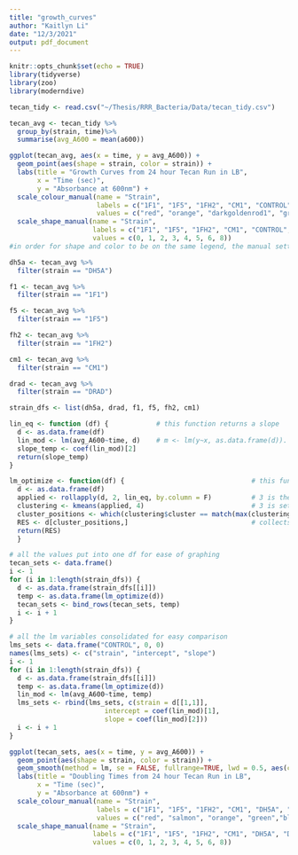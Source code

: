 ```yaml
---
title: "growth_curves"
author: "Kaitlyn Li"
date: "12/3/2021"
output: pdf_document
---
```


```r
knitr::opts_chunk$set(echo = TRUE)
library(tidyverse)
library(zoo)
library(moderndive)
```


```r
tecan_tidy <- read.csv("~/Thesis/RRR_Bacteria/Data/tecan_tidy.csv")

tecan_avg <- tecan_tidy %>%
  group_by(strain, time)%>%
  summarise(avg_A600 = mean(a600))
```

```r
ggplot(tecan_avg, aes(x = time, y = avg_A600)) +
  geom_point(aes(shape = strain, color = strain)) +
  labs(title = "Growth Curves from 24 hour Tecan Run in LB", 
       x = "Time (sec)",
       y = "Absorbance at 600nm") +
  scale_colour_manual(name = "Strain",
                      labels = c("1F1", "1F5", "1FH2", "CM1", "CONTROL", "DH5A", "DRAD"),
                      values = c("red", "orange", "darkgoldenrod1", "green", "blue", "salmon", "violet")) +   
  scale_shape_manual(name = "Strain",
                     labels = c("1F1", "1F5", "1FH2", "CM1", "CONTROL", "DH5A", "DRAD"),
                     values = c(0, 1, 2, 3, 4, 5, 6, 8))
#in order for shape and color to be on the same legend, the manual settings must be the same in name and label. shape values are for specific shapes
```

```r
dh5a <- tecan_avg %>%
  filter(strain == "DH5A")

f1 <- tecan_avg %>%
  filter(strain == "1F1")

f5 <- tecan_avg %>%
  filter(strain == "1F5")

fh2 <- tecan_avg %>%
  filter(strain == "1FH2")

cm1 <- tecan_avg %>%
  filter(strain == "CM1")

drad <- tecan_avg %>%
  filter(strain == "DRAD")

strain_dfs <- list(dh5a, drad, f1, f5, fh2, cm1)

```

```r
lin_eq <- function (df) {            # this function returns a slope
  d <- as.data.frame(df) 
  lin_mod <- lm(avg_A600~time, d)    # m <- lm(y~x, as.data.frame(d)). outputs the linear model as list of values
  slope_temp <- coef(lin_mod)[2]
  return(slope_temp)
} 

lm_optimize <- function(df) {                                # this function calculates many slopes returns values with most common slope
  d <- as.data.frame(df) 
  applied <- rollapply(d, 2, lin_eq, by.column = F)          # 3 is the reading frame of data. runs function many times. 
  clustering <- kmeans(applied, 4)                           # 3 is sets of matching. higher number results in fewer points per set
  cluster_positions <- which(clustering$cluster == match(max(clustering$centers), clustering$centers))+1   # looks for position of values
  RES <- d[cluster_positions,]                               # collects the best cluster set for best linear model. outputs df. 
  return(RES)
  }

```

```r
# all the values put into one df for ease of graphing
tecan_sets <- data.frame()
i <- 1
for (i in 1:length(strain_dfs)) {
  d <- as.data.frame(strain_dfs[[i]])
  temp <- as.data.frame(lm_optimize(d))
  tecan_sets <- bind_rows(tecan_sets, temp)
  i <- i + 1
} 

# all the lm variables consolidated for easy comparison
lms_sets <- data.frame("CONTROL", 0, 0)
names(lms_sets) <- c("strain", "intercept", "slope")
i <- 1
for (i in 1:length(strain_dfs)) {
  d <- as.data.frame(strain_dfs[[i]])
  temp <- as.data.frame(lm_optimize(d))
  lin_mod <- lm(avg_A600~time, temp)    
  lms_sets <- rbind(lms_sets, c(strain = d[[1,1]],
                        intercept = coef(lin_mod)[1],
                        slope = coef(lin_mod)[2]))
  i <- i + 1
} 

```

```r
ggplot(tecan_sets, aes(x = time, y = avg_A600)) +
  geom_point(aes(shape = strain, color = strain)) +
  geom_smooth(method = lm, se = FALSE, fullrange=TRUE, lwd = 0.5, aes(color = strain))+
  labs(title = "Doubling Times from 24 hour Tecan Run in LB", 
       x = "Time (sec)",
       y = "Absorbance at 600nm") +
  scale_colour_manual(name = "Strain",
                      labels = c("1F1", "1F5", "1FH2", "CM1", "DH5A", "DRAD"),
                      values = c("red", "salmon", "orange", "green","blue",  "violet")) +
  scale_shape_manual(name = "Strain",
                     labels = c("1F1", "1F5", "1FH2", "CM1", "DH5A", "DRAD"),
                     values = c(0, 1, 2, 3, 4, 5, 6, 8))
```






